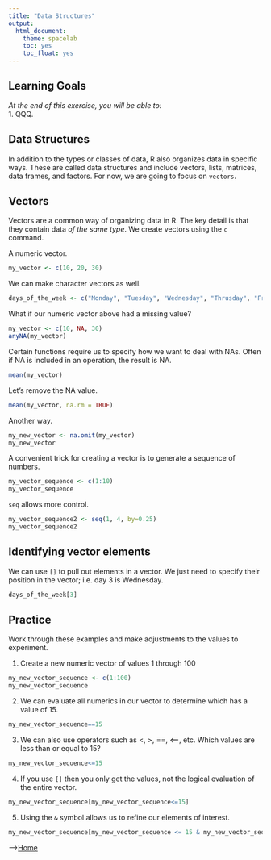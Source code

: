```yaml
---
title: "Data Structures"
output:
  html_document:
    theme: spacelab
    toc: yes
    toc_float: yes
---
```


## Learning Goals  
*At the end of this exercise, you will be able to:*    
1. QQQ.  

## Data Structures
In addition to the types or classes of data, R also organizes data in specific ways. These are called data structures and include vectors, lists, matrices, data frames, and factors. For now, we are going to focus on `vectors`.  

## Vectors
Vectors are a common way of organizing data in R. The key detail is that they contain data *of the same type*. We create vectors using the `c` command.  

A numeric vector.
```r
my_vector <- c(10, 20, 30)
```

We can make character vectors as well.  
```r
days_of_the_week <- c("Monday", "Tuesday", "Wednesday", "Thrusday", "Friday", "Saturday", "Sunday")
```

What if our numeric vector above had a missing value?  
```r
my_vector <- c(10, NA, 30)
anyNA(my_vector)
```

Certain functions require us to specify how we want to deal with NAs. Often if NA is included in an operation, the result is NA.
```r
mean(my_vector)
```

Let's remove the NA value.
```r
mean(my_vector, na.rm = TRUE)
```

Another way.  
```r
my_new_vector <- na.omit(my_vector)
my_new_vector
```

A convenient trick for creating a vector is to generate a sequence of numbers.
```r
my_vector_sequence <- c(1:10)
my_vector_sequence
```

`seq` allows more control.
```r
my_vector_sequence2 <- seq(1, 4, by=0.25)
my_vector_sequence2
```

## Identifying vector elements
We can use `[]` to pull out elements in a vector. We just need to specify their position in the vector; i.e. day 3 is Wednesday.  
```r
days_of_the_week[3]
```

## Practice
Work through these examples and make adjustments to the values to experiment.

1. Create a new numeric vector of values 1 through 100
```r
my_new_vector_sequence <- c(1:100)
my_new_vector_sequence
```

2. We can evaluate all numerics in our vector to determine which has a value of 15.
```r
my_new_vector_sequence==15
```

3. We can also use operators such as <, >, ==, <==, etc. Which values are less than or equal to 15?  
```r
my_new_vector_sequence<=15
```

4. If you use `[]` then you only get the values, not the logical evaluation of the entire vector.
```r
my_new_vector_sequence[my_new_vector_sequence<=15]
```

5. Using the `&` symbol allows us to refine our elements of interest.
```r
my_new_vector_sequence[my_new_vector_sequence <= 15 & my_new_vector_sequence >= 1]
```

-->[Home](https://jmledford3115.github.io/datascibiol/)

[so]: https://stackoverflow.com/ 